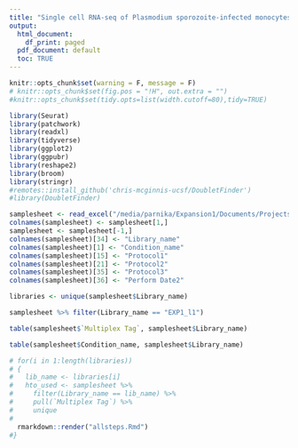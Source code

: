 ```yaml
---
title: "Single cell RNA-seq of Plasmodium sporozoite-infected monocytes"
output:
  html_document:
    df_print: paged
  pdf_document: default
  toc: TRUE
---
```


```r
knitr::opts_chunk$set(warning = F, message = F)
# knitr::opts_chunk$set(fig.pos = "!H", out.extra = "")
#knitr::opts_chunk$set(tidy.opts=list(width.cutoff=80),tidy=TRUE)

```

```r
library(Seurat)
library(patchwork)
library(readxl)
library(tidyverse)
library(ggplot2)
library(ggpubr)
library(reshape2)
library(broom)
library(stringr)
#remotes::install_github('chris-mcginnis-ucsf/DoubletFinder')
#library(DoubletFinder)
```

```r
samplesheet <- read_excel("/media/parnika/Expansion1/Documents/Projects/malaria_scRNAseq/a_2022_Malaria_samples_scRNAseq_nucleotide_sequencing.xlsx")
colnames(samplesheet) <- samplesheet[1,]
samplesheet <- samplesheet[-1,]
colnames(samplesheet)[34] <- "Library_name"
colnames(samplesheet)[1] <- "Condition_name"
colnames(samplesheet)[15] <- "Protocol1"
colnames(samplesheet)[21] <- "Protocol2"
colnames(samplesheet)[35] <- "Protocol3"
colnames(samplesheet)[36] <- "Perform Date2"

libraries <- unique(samplesheet$Library_name)

samplesheet %>% filter(Library_name == "EXP1_l1")

table(samplesheet$`Multiplex Tag`, samplesheet$Library_name)

table(samplesheet$Condition_name, samplesheet$Library_name)

```

```r

# for(i in 1:length(libraries))
# {
#   lib_name <- libraries[i]
#   hto_used <- samplesheet %>% 
#     filter(Library_name == lib_name) %>% 
#     pull(`Multiplex Tag`) %>% 
#     unique
#   
  rmarkdown::render("allsteps.Rmd")
#}

```